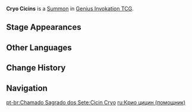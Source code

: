 {{Genius Invokation TCG Infobox
|title       = Cryo Cicins
|id          = 121011
|image       = Cryo Cicins Summon.png
|type        = Summon
|createdby   = Misty Summons
|summontype  = Character Card Skill
|usage       = 2
|effect      = '''End Phase:''' Deal 1 {{Color|Cryo DMG}}.<br>(Can stack. Max 3 stacks.)<br><br>'''After Fatui Cryo Cicin Mage performs a Normal Attack:''' This card gains 1 Usage(s).<br>'''After Fatui Cryo Cicin Mage takes Elemental Reaction DMG:''' This card loses 1 Usage(s).
|features    = Fatui Cryo Cicin Mage;Cryo Cicin
}}
'''Cryo Cicins''' is a [[Summon]] in [[Genius Invokation TCG]].

==Stage Appearances==
{{Genius Invokation TCG Stage Appearances|createdby=Fatui Cryo Cicin Mage (Character Card)}}

==Other Languages==
{{Other Languages
|en      = Cryo Cicins
|zhs     = 冰萤
|zhs_rm  = Bīngyíng
|zht     = 冰螢
|zht_rm  = Bīngyíng
|zh_tl   = 
|ja      = 氷蛍
|ja_rm   = Hyoukei
|ja_tl   = {{Lex|Cryo|ja}} Fireflies
|ko      = 얼음 치친
|ko_tl   = Ice Cicin
|es      = Cicin Cryo
|es_tl   = Cryo Cicin
|fr      = Cryoluciole
|fr_tl   = Cryo {{Lex|Cicin|fr}}
|ru      = Крио цицин
|ru_tl   = Cryo Cicin
|th      = Cryo Cicin
|vi      = Cicin Băng
|vi_tl   = 
|de      = Kryo-Cicin
|de_tl   = Cryo Cicin
|id      = Cryo Cicin
|pt      = Cicin Cryo
|pt_tl   = 
|tr      = Buz Cicinler
|tr_tl   = Ice Cicins
|it      = Cicin di Cryo
|it_tl   = 
}}

==Change History==
{{Change History|3.7}}

==Navigation==
{{Genius Invokation TCG Navbox|Summon}}

[[pt-br:Chamado Sagrado dos Sete:Cicin Cryo]]
[[ru:Крио цицин (помощник)]]